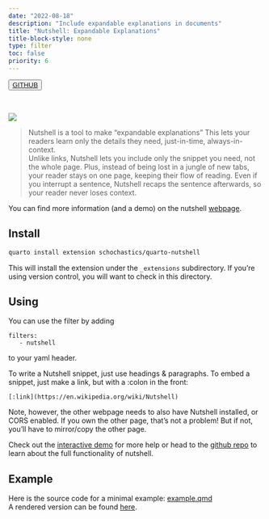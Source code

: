 ```yaml
---
date: "2022-08-18"
description: "Include expandable explanations in documents"
title: "Nutshell: Expandable Explanations" 
title-block-style: none
type: filter
toc: false
priority: 6
---
```

<button type="button" class="btn btn-outline-success"><a href="https://github.com/schochastics/quarto-nutshell">GITHUB</a></button>
<br>

![](nutshell.gif)

> Nutshell is a tool to make "expandable explanations" This lets your readers learn only the details they need, just-in-time, always-in-context.   
Unlike links, Nutshell lets you include only the snippet you need, not the whole page. Plus, instead of being lost in a jungle of new tabs, your reader stays on one page, keeping their flow of reading. Even if you interrupt a sentence, Nutshell recaps the sentence afterwards, so your reader never loses context.

You can find more information (and a demo) on the nutshell [webpage](https://ncase.me/nutshell/).

## Install

```sh
quarto install extension schochastics/quarto-nutshell
```

This will install the extension under the `_extensions` subdirectory. If you're using version control, you will want to check in this directory.

## Using
You can use the filter by adding
```
filters:
   - nutshell
```
to your yaml header.

To write a Nutshell snippet, just use headings & paragraphs. To embed a snippet,
just make a link, but with a :colon in the front:

```
[:link](https://en.wikipedia.org/wiki/Nutshell)
```

Note, however, the other webpage needs to also have Nutshell installed, or CORS enabled. If you own the other page, that's not a problem! But if not, you'll have to mirror/copy the other page.

Check out the [interactive demo](https://ncase.me/nutshell/try/) for more help
or head to the
[github repo](https://github.com/ncase/nutshell) to learn about the full
functionality of nutshell.

## Example

Here is the source code for a minimal example: [example.qmd](https://github.com/schochastics/quarto-nutshell/example.qmd)  
A rendered version can be found [here](https://schochastics.quarto.pub/nutshell-expandable-explanations/).
